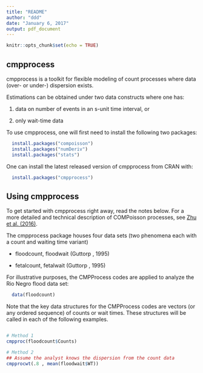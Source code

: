 ```yaml
---
title: "README"
author: "ddd"
date: "January 6, 2017"
output: pdf_document
---
```


```r
knitr::opts_chunk$set(echo = TRUE)
```

## cmpprocess

cmpprocess is a toolkit for flexible modeling of count processes where data (over- or under-) dispersion exists.

Estimations can be obtained under two data constructs where one has:

(1) data on number of events in an s-unit time interval, or

(2) only wait-time data

To use cmpprocess, one will first need to install the following two packages: 

```R
  install.packages("compoisson")
  install.packages("numDeriv")
  install.packages("stats")
````

One can install the latest released version of cmpprocess from CRAN with:

```R
  install.packages("cmpprocess")
````

## Using cmpprocess

To get started with cmpprocess right away, read the notes below. For a more detailed and technical description of COMPoisson processes, see [Zhu et al. (2016)](http://amstat.tandfonline.com/doi/full/10.1080/00031305.2016.1234976).

The cmpprocess package houses four data sets (two phenomena each with a count and waiting time variant)

* floodcount, floodwait (Guttorp , 1995)

* fetalcount, fetalwait (Guttorp , 1995)

For illustrative purposes, the CMPProcess codes are applied to analyze the Rio Negro flood data set:

```R
  data(floodcount)
````

Note that the key data structures for the CMPProcess codes are vectors (or any ordered sequence) of counts or wait times. These structures will be called in each of the following examples.
  
```R

# Method 1
cmpproc(floodcount$Counts)

# Method 2
## Assume the analyst knows the dispersion from the count data
cmpprocwt(.8 , mean(floodwait$WT))

````

